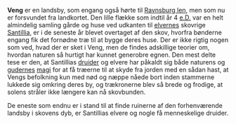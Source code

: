 {{title:Veng}}
{{author:Laura Holmegaard}}
{{timestamp:2009-09-19T19:35:34Z}}
{{copyright:Veng}}
'''Veng''' er en landsby, som engang også hørte til [[Ravnsburg len]], men som nu er forsvundet fra landkortet. Den lille flække som indtil år 4 [[e.D.]] var en helt almindelig samling gårde og huse ved udkanten til [[elver|elvernes]] skovrige [[Santillia]], er i de seneste år blevet overtaget af den skov, hvorfra bønderne engang fik det fornødne træ til at bygge deres huse.
Der er ikke rigtig nogen som ved, hvad der er sket i Veng, men de findes adskillige teorier om, hvordan naturen så hurtigt har kunnet generobre egnen. Den mest delte tese er den, at Santillias [[druide|druider]] og elvere har påkaldt sig både naturens og [[guderne|gudernes]] [[magi]] for at få træerne til at skyde fra jorden med en sådan hast, at Vengs befolkning kun med nød og næppe nåede bort inden stammerne lukkede sig omkring deres by, og trækronerne blev så brede og frodige, at solens stråler ikke længere kan nå skovbunden.

De eneste som endnu er i stand til at finde ruinerne af den forhenværende landsby i skovens dyb, er Santillias elvere og nogle få menneskelige druider.